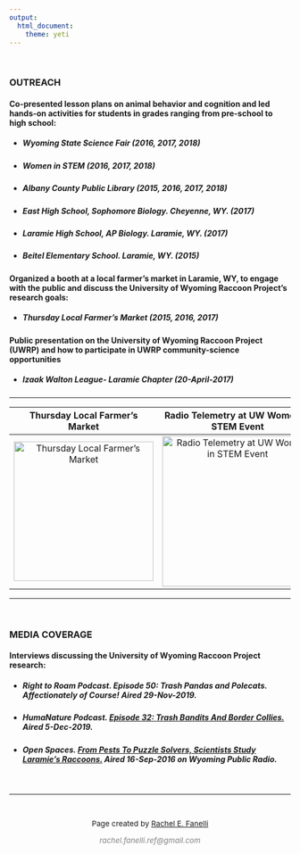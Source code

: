 ```yaml
---
output: 
  html_document:
    theme: yeti
---
```

<p>&nbsp;</p>  
### **OUTREACH**
#### Co-presented lesson plans on animal behavior and cognition and led hands-on activities for students in grades ranging from pre-school to high school:
- ##### Wyoming State Science Fair	(2016, 2017, 2018)
- ##### Women in STEM (2016, 2017, 2018)
- ##### Albany County Public Library (2015, 2016, 2017, 2018)
- ##### East High School, Sophomore Biology. Cheyenne, WY. (2017)
- ##### Laramie High School, AP Biology. Laramie, WY. (2017)
- ##### Beitel Elementary School. Laramie, WY. (2015)

#### Organized a booth at a local farmer's market in Laramie, WY, to engage with the public and discuss the University of Wyoming Raccoon Project's research goals:
- ##### Thursday Local Farmer's Market	(2015, 2016, 2017)

#### Public presentation on the University of Wyoming Raccoon Project (UWRP) and how to participate in UWRP community-science opportunities
- ##### Izaak Walton League- Laramie Chapter (20-April-2017)

***
|Thursday Local Farmer's Market|Radio Telemetry at UW Women in STEM Event|Raccoon presentation with a library youth group|
|:-:|:-:|:-:|
|![Thursday Local Farmer's Market](images/ThursdayFarmersMarket.JPG){width=250px}|![Radio Telemetry at UW Women in STEM Event](images/WomenInStemEvent052016.png){width=270px}|![Chatting about raccoons at the library](images/Presentation_YAK.JPG){width=250px}|
***
<p>&nbsp;</p>  

### **MEDIA COVERAGE**  
#### Interviews discussing the University of Wyoming Raccoon Project research:
- ##### **Right to Roam Podcast**. Episode 50: Trash Pandas and Polecats. Affectionately of Course! Aired 29-Nov-2019.
- ##### **HumaNature Podcast**. [Episode 32: Trash Bandits And Border Collies.](https://humanaturepodcast.org/podcast/episode-32-trash-bandits-and-border-collies/#more-2250) Aired 5-Dec-2019.
- ##### **Open Spaces**. [From Pests To Puzzle Solvers, Scientists Study Laramie's Raccoons.](https://www.wyomingpublicmedia.org/open-spaces/2016-09-16/from-pests-to-puzzle-solvers-scientists-study-laramies-raccoons#stream/0) Aired 16-Sep-2016 on Wyoming Public Radio. 


&nbsp;

***

<!--Add footer to webpage-->
&nbsp;
<p style="text-align: center; font-size:10pt;">Page created by <a href="https://github.com/refanelli/">Rachel E. Fanelli</a></p>
<p style="text-align: center; font-size:10pt;"><span style="color: #808080;"><em>rachel.fanelli.ref@gmail.com</em></span></p>
</p>

<!-- Add icon library -->
<link rel="stylesheet" href="https://cdnjs.cloudflare.com/ajax/libs/font-awesome/4.7.0/css/font-awesome.min.css">

<!-- Add academicons library -->
<link rel="stylesheet"  href="https://cdn.jsdelivr.net/gh/jpswalsh/academicons@1/css/academicons.min.css">

<!-- Add font awesome icons -->

<p style="text-align: center;">
    <a href="https://github.com/refanelli/" class="fa fa-github"></a>
    <a href="https://www.researchgate.net/profile/Rachel-Fanelli/" i class="ai ai-researchgate ai-1x"></a>
    <a href="https://scholar.google.com/citations?hl=en&user=OD83RKEAAAAJ" i class="ai ai-google-scholar ai-1x"></a>
    <a href="https://osf.io/cz2uw/" i class="ai ai-osf ai-1x"></a>
    <a href="https://orcid.org/0000-0002-6698-7843" i class="ai ai-orcid ai-1x"></a>
</p>

&nbsp;
